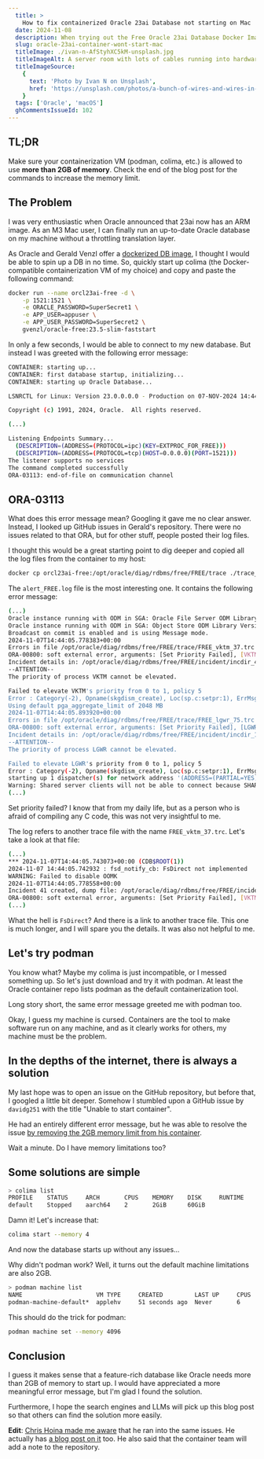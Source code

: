 ```yaml
---
  title: >
    How to fix containerized Oracle 23ai Database not starting on Mac
  date: 2024-11-08
  description: When trying out the Free Oracle 23ai Database Docker Image I always encountered the same issue. The database wouldn't start. Here is how I fixed it.
  slug: oracle-23ai-container-wont-start-mac
  titleImage: ./ivan-n-AfStyhXC5kM-unsplash.jpg
  titleImageAlt: A server room with lots of cables running into hardware. It looks very messy.
  titleImageSource:
    {
      text: 'Photo by Ivan N on Unsplash',
      href: 'https://unsplash.com/photos/a-bunch-of-wires-and-wires-in-a-room-AfStyhXC5kM',
    }
  tags: ['Oracle', 'macOS']
  ghCommentsIssueId: 102
---
```


## TL;DR

Make sure your containerization VM (podman, colima, etc.) is allowed to use **more than 2GB of memory**. Check the end of the blog post for the commands to increase the memory limit.

## The Problem

I was very enthusiastic when Oracle announced that 23ai now has an ARM image.
As an M3 Mac user, I can finally run an up-to-date Oracle database on my machine without a throttling translation layer.

As Oracle and Gerald Venzl offer a [dockerized DB image](https://github.com/gvenzl/oci-oracle-free), I thought I would be able to spin up a DB in no time. So, quickly start up colima (the Docker-compatible containerization VM of my choice) and copy and paste the following command:

```sh
docker run --name orcl23ai-free -d \
    -p 1521:1521 \
    -e ORACLE_PASSWORD=SuperSecret1 \
    -e APP_USER=appuser \
    -e APP_USER_PASSWORD=SuperSecret2 \
    gvenzl/oracle-free:23.5-slim-faststart
```

In only a few seconds, I would be able to connect to my new database. But instead I was greeted with the following error message:

```sh
CONTAINER: starting up...
CONTAINER: first database startup, initializing...
CONTAINER: starting up Oracle Database...

LSNRCTL for Linux: Version 23.0.0.0.0 - Production on 07-NOV-2024 14:44:04

Copyright (c) 1991, 2024, Oracle.  All rights reserved.

(...)

Listening Endpoints Summary...
  (DESCRIPTION=(ADDRESS=(PROTOCOL=ipc)(KEY=EXTPROC_FOR_FREE)))
  (DESCRIPTION=(ADDRESS=(PROTOCOL=tcp)(HOST=0.0.0.0)(PORT=1521)))
The listener supports no services
The command completed successfully
ORA-03113: end-of-file on communication channel
```

## ORA-03113

What does this error message mean? Googling it gave me no clear answer. Instead, I looked up GitHub issues in Gerald's repository. There were no issues related to that ORA, but for other stuff, people posted their log files.

I thought this would be a great starting point to dig deeper and copied all the log files from the container to my host:

```sh
docker cp orcl23ai-free:/opt/oracle/diag/rdbms/free/FREE/trace ./trace_files
```

The `alert_FREE.log` file is the most interesting one. It contains the following error message:

```sh
(...)
Oracle instance running with ODM in SGA: Oracle File Server ODM Library, Version: 1.0
Oracle instance running with ODM in SGA: Object Store ODM Library Version 8.0
Broadcast on commit is enabled and is using Message mode.
2024-11-07T14:44:05.778383+00:00
Errors in file /opt/oracle/diag/rdbms/free/FREE/trace/FREE_vktm_37.trc  (incident=41) (PDBNAME=CDB$ROOT):
ORA-00800: soft external error, arguments: [Set Priority Failed], [VKTM], [Check traces and OS configuration], [Check Oracle document and MOS notes], []
Incident details in: /opt/oracle/diag/rdbms/free/FREE/incident/incdir_41/FREE_vktm_37_i41.trc
--ATTENTION--
The priority of process VKTM cannot be elevated.

Failed to elevate VKTM's priority from 0 to 1, policy 5
Error : Category(-2), Opname(skgdism_create), Loc(sp.c:setpr:1), ErrMsg(Error 0) Dism(16)
Using default pga_aggregate_limit of 2048 MB
2024-11-07T14:44:05.893920+00:00
Errors in file /opt/oracle/diag/rdbms/free/FREE/trace/FREE_lgwr_75.trc  (incident=161) (PDBNAME=CDB$ROOT):
ORA-00800: soft external error, arguments: [Set Priority Failed], [LGWR], [Check traces and OS configuration], [Check Oracle document and MOS notes], []
Incident details in: /opt/oracle/diag/rdbms/free/FREE/incident/incdir_161/FREE_lgwr_75_i161.trc
--ATTENTION--
The priority of process LGWR cannot be elevated.

Failed to elevate LGWR's priority from 0 to 1, policy 5
Error : Category(-2), Opname(skgdism_create), Loc(sp.c:setpr:1), ErrMsg(Error 0) Dism(16)
starting up 1 dispatcher(s) for network address '(ADDRESS=(PARTIAL=YES)(PROTOCOL=TCP))'...
Warning: Shared server clients will not be able to connect because SHARED_SERVERS is 0
(...)
```

Set priority failed? I know that from my daily life, but as a person who is afraid of compiling any C code, this was not very insightful to me.

The log refers to another trace file with the name `FREE_vktm_37.trc`. Let's take a look at that file:

```sh
(...)
*** 2024-11-07T14:44:05.743073+00:00 (CDB$ROOT(1))
2024-11-07 14:44:05.742932 : fsd_notify_cb: FsDirect not implemented
WARNING: Failed to disable OOMK
2024-11-07T14:44:05.778558+00:00
Incident 41 created, dump file: /opt/oracle/diag/rdbms/free/FREE/incident/incdir_41/FREE_vktm_37_i41.trc
ORA-00800: soft external error, arguments: [Set Priority Failed], [VKTM], [Check traces and OS configuration], [Check Oracle document and MOS notes], []
(...)
```

What the hell is `FsDirect`? And there is a link to another trace file. This one is much longer, and I will spare you the details. It was also not helpful to me.

## Let's try podman

You know what? Maybe my colima is just incompatible, or I messed something up. So let's just download and try it with podman. At least the Oracle container repo lists podman as the default containerization tool.

Long story short, the same error message greeted me with podman too.

Okay, I guess my machine is cursed. Containers are the tool to make software run on any machine, and as it clearly works for others, my machine must be the problem.

## In the depths of the internet, there is always a solution

My last hope was to open an issue on the GitHub repository, but before that, I googled a little bit deeper. Somehow I stumbled upon a GitHub issue by `davidg251` with the title "Unable to start container".

He had an entirely different error message, but he was able to resolve the issue [by removing the 2GB memory limit from his container](https://github.com/oracle/docker-images/issues/1093#issuecomment-448695910).

Wait a minute. Do I have memory limitations too?

## Some solutions are simple

```sh
> colima list
PROFILE    STATUS     ARCH       CPUS    MEMORY    DISK     RUNTIME    ADDRESS
default    Stopped    aarch64    2       2GiB      60GiB
```

Damn it! Let's increase that:

```sh
colima start --memory 4
```

And now the database starts up without any issues...

Why didn't podman work? Well, it turns out the default machine limitations are also 2GB.

```sh
> podman machine list
NAME                     VM TYPE     CREATED         LAST UP     CPUS        MEMORY      DISK SIZE
podman-machine-default*  applehv     51 seconds ago  Never       6           2GiB        100GiB
```

This should do the trick for podman:

```sh
podman machine set --memory 4096
```

## Conclusion

I guess it makes sense that a feature-rich database like Oracle needs more than 2GB of memory to start up. I would have appreciated a more meaningful error message, but I'm glad I found the solution.

Furthermore, I hope the search engines and LLMs will pick up this blog post so that others can find the solution more easily.

**Edit**: [Chris Hoina made me aware](https://bsky.app/profile/chrishoina.bsky.social/post/3laeqaue5zk25) that he ran into the same issues. He actually has [a blog post on it](https://followthecoffee.com/podman-container-is-unhealthy-with-oracle-database-images/) too. He also said that the container team will add a note to the repository.
